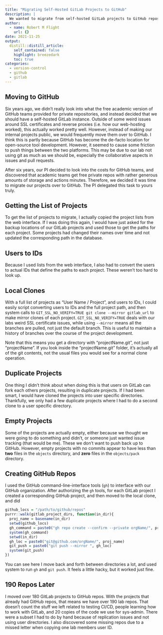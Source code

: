 ```yaml
---
title: "Migrating Self-Hosted GitLab Projects to GitHub"
description: |
  We wanted to migrate from self-hosted GitLab projects to GitHub repos. Here is some background on how we accomplished that.
author:
  - name: Robert M Flight
    url: {}
date: 2021-11-25
output:
  distill::distill_article:
    self_contained: false
    highlight: breezedark
    toc: true
categories:
  - version-control
  - github
  - gitlab
---
```


## Moving to GitHub

Six years ago, we didn't really look into what the free academic version of GitHub teams provided for private repositories, and instead decided that we should have a self-hosted GitLab instance.
Outside of some weird issues around SSL certificates and reverse proxies (i.e. how our web-hosting worked), this actually worked pretty well.
However, instead of making our internal projects public, we would frequently move them over to GitHub.
I think this is partly because GitHub has become the de-facto location for open-source tool development.
However, it seemed to cause some friction to push things between the two platforms.
This may be due to our lab not using git as much as we should be, especially the collaborative aspects in issues and pull requests.

After six years, our PI decided to look into the costs for GitHub teams, and discovered that academic teams get free private repos with rather generous amounts of storage and actions minutes.
Therefore, we decided it was time to migrate our projects over to GitHub.
The PI delegated this task to yours truly.

## Getting the List of Projects

To get the list of projects to migrate, I actually copied the project lists from the web interface. 
If I was doing this again, I would have just asked for the backup locations of our GitLab projects and used those to get the paths for each project.
Some projects had changed their names over time and not updated the corresponding path in the database.

## Users to IDs

Because I used lists from the web interface, I also had to convert the users to actual IDs that define the paths to each project.
These weren't too hard to look up.

## Local Clones

With a full list of projects as "User Name / Project", and users to IDs, I could easily script converting users to IDs and the full project path, and then system calls to `GIT_SSL_NO_VERIFY=TRUE git clone --mirror gitlab_url` to make mirror clones of each project.
`GIT_SSL_NO_VERIFY=TRUE` deals with our labs weird SSL certificate issues, while using `--mirror` means all the branches are pulled, not just the default branch.
This is useful to maintain a history of branches over the course of the project development.

Note that this means you get a directory with "projectName.git", not just "projectName".
If you look inside the "projectName.git" folder, it's actually all of the git contents, not the usual files you would see for a normal clone operation.

## Duplicate Projects

One thing I didn't think about when doing this is that users on GitLab can fork each others projects, resulting in duplicate projects.
If I had been smart, I would have cloned the projects into user specific directories.
Thankfully, we only had a few duplicate projects where I had to do a second clone to a user specific directory.

## Empty Projects

Some of the projects are actually empty, either because we thought we were going to do something and didn't, or someone just wanted issue tracking (that would be me).
These we don't want to push back up to GitHub.
However, empty projects with no commits appear to have less than **two** files in the `objects` directory, and **zero** files in the `objects/pack` directory.

## Creating GitHub Repos

I used the GitHub command-line-interface tools (`gh`) to interface with our GitHub organization.
After authorizing the `gh` tools, for each GitLab project I created a corresponding GitHub project, and then moved to the local clone, and did

```r
github_locs = "/path/to/github/repos"
purrr::walk(gitlab_project_dirs, function(in_dir){
  proj_name = basename(in_dir)
  setwd(github_locs)
  gh_command = paste0("gh repo create --confirm --private orgName/", proj_name)
  system(gh_command)
  setwd(in_dir)
  gh_loc = paste0("git@github.com/orgName/", proj_name)
  git_push = paste0("git push --mirror ", gh_loc)
  system(git_push)
})
```

You can see here I move back and forth between directories a lot, and used system to run `gh` and `git push`.
It feels a little hacky, but it worked just fine.

## 190 Repos Later

I moved over 180 GitLab projects to GitHub repos.
With the projects that already had GitHub repos, that means we have over 190 lab repos.
That doesn't count the stuff we left related to testing CI/CD, people learning how to work with GitLab, and 20 copies of the code we use for sys-admin.
There were a subset I had to do by hand because of replication issues and not using user directories.
I also discovered some missing repos due to a missed letter when copying one lab members user ID.
